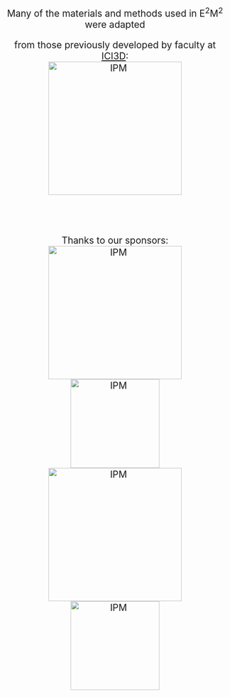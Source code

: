 
<br>
<div style="text-align: center; font-size: 1.5em;">
Many of the materials and methods used in E^2^M^2^ were adapted <br>

from those previously developed by faculty at [ICI3D](ici3d.org):
<br>
<img src="images/ici3d-logo.png" alt="IPM" style="width: 300px;" >
</div>
<br>

<br>
<div style="text-align: center; font-size: 1.5em;">
Thanks to our sponsors:
<br>
<img src="images/IPM_logo.png" alt="IPM" style="width: 300px;" >
<img src="images/CHW-logo.png" alt="IPM" style="width: 200px;" >
<img src="images/PIVOT-logo.png" alt="IPM" style="width: 300px;" >
<img src="images/CVB-logo.png" alt="IPM" style="width: 200px;" >
</div>
